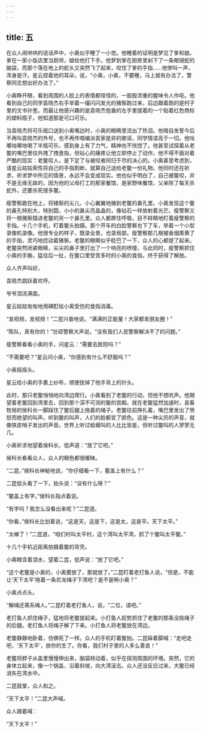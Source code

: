 ```yaml
---
---
---
```

title: 五
---





在众人闹哄哄的说话声中，小奥似乎睡了一小觉。他睡着的证明是梦见了爹和娘。爹在一家小饭店里当厨师，娘给他打下手。他梦到爹在厨房里剁下了一条眼镜蛇的脑袋，而那个落在地上的蛇头又突然飞了起来，咬住了爹的手指……他惨叫一声，浑身是汗。星云捏着他的耳朵，说，“小奥，小奥，不要睡，马上就有办法了，警察同志想出好办法了。”

小奥睁开眼，看到周围的人脸上的表情都怪怪的，一股股浓重的腥味令人作呕。他看到自己的同学袁晓杰右手举着一撮闪闪发光的猪鬃跑过来，后边跟着跑的是村子里的文书孙奎。而最让他感兴趣的是袁晓杰低垂的左手里提着的一个贴着红色商标的塑料瓶子，他知道那是可口可乐。

当袁晓杰将可乐瓶口送到小奥嘴边时，小奥的眼睛里流出了热泪。他暗自发誓今后不再叫袁晓杰的外号，也不再传唱编派袁家是非的歌谣，同学情谊高于一切。他咕嘟咕嘟地喝了半瓶可乐，感到身上有了力气，精神也不恍惚了。他甚至试探着从老鳖的嘴巴里往外拽了拽食指，但钻心的痛疼让他立即停止了动作。他不得不面对着严酷的现实：老鳖咬人，是下定了与被咬者同归于尽的决心的。小奥甚至考虑到，请星云姑姑索性将自己的手指割断，就算自己送给老鳖一份礼物。他同时还在祈求，祈求梦中所见的情景，永远不会变成现实。他也似乎明白了，自己被鳖咬，并不是无缘无故的，因为他的父母打工的那家餐馆，是家野味餐馆，父亲除了每天杀蛇外，还要杀死很多鳖。

瘦警察跪在地上，将猪鬃的尖儿，小心翼翼地捅到老鳖的鼻孔里。小奥发现这个鳖的鼻孔特别大，特别圆，小小的鼻尖亮晶晶的，像钻石一样放射着光芒。瘦警察又将一根猪鬃插进老鳖的另一个鼻孔里。众人都屏住呼吸，目不转睛地盯着瘦警察的手指。十几个手机，盯着鳖头拍摄。那个开车的白脸警察也下了车，举着一个小型录像机录像。他很专业的样子，既录全景，也录局部。瘦警察那几根被香烟熏黄了的手指，灵巧地捻动着猪鬃。老鳖的眼睛似乎眨巴了一下，众人的心都提了起来。老鳖突然闭紧眼睛，尖尖的鼻子里打出了一个响亮的喷嚏，与此同时，瘦警察抓住小奥的手腕，猛往后一扯，在鳖口里受苦多时的小奥的食指，终于获得了解放。

众人齐声叫好。

袁晓杰跳跃着欢呼。

爷爷泪流满面。

星云姑姑匆匆地用碘酊给小奥受伤的食指消毒。

“发视频，发视频！”二昆兴奋地说，“满满的正能量！大家都发朋友圈！”

“陈队，真有你的！”壮硕警察大声说，“没有我们人民警察解决不了的问题。”

瘦警察看看小奥的手，问星云：“需要去医院吗？”

“不需要吧？”星云问小奥，“你感到有什么不舒服吗？”

小奥摇摇头。

星云给小奥的手裹上纱布，顺便拔掉了他手背上的针头。

此时，那只老鳖悄悄地向湾边爬行。小奥看到了老鳖的行动，但他不想吭声。他期望着老鳖回到湾里去，回到那个深不可测的鳖的宫殿。就在老鳖猛然加速时，县畜牧局的侯科长一脚踩住了鳖后腿上拖着的绳子。老鳖往前挣扎着，嘴巴里发出了愤怒而绝望的叫声。听到鳖的叫声，人们的脸都变了颜色。这是一种尖厉的声音，就像铁皮哨子发出的声音。世界上听过蛤蟆叫的人比比皆是，但听过鳖叫的人寥寥无几。

小奥祈求地望着侯科长，低声道：“放了它吧。”

侯科长看看众人，众人的眼色都很暧昧。

“二昆，”侯科长神秘地说，“你仔细看一下，鳌盖上有什么？”

二昆低头看了一下，抬头说：“没有什么呀？”

“鳖盖上有字。”侯科长指点着说。

“有字吗？我怎么没看出来呢？”二昆道。

“你看，”侯科长比划着说，“这是天，这是下，这是太，这是平。天下太平。”

“太棒了！”二昆道，“咱们村叫太平村，这个湾叫太平湾，抓了个鳖叫太平鳖。”

十几个手机近距离拍摄着鳖的背壳。

小奥眼含着泪水，望着二昆，低声说：“放了它吧。”

“这个老鳖是小奥的，小奥要放了，那就放了。”二昆盯着老打鱼人说，“但是，不能让‘天下太平’拖着一条尼龙绳子下湾吧？是不是啊小奥？”

小奥点点头。

“解绳还需系绳人。”二昆盯着老打鱼人，说，“二位，请吧。”

老打鱼人抓住绳子，猛地将老鳖提起来。小打鱼人趁势抓住了老鳖的那条没拴绳子的后腿。老打鱼人将绳子解了下来。小打鱼人将老鳖放在湾边。

老鳖静静地卧着，仿佛死了一样。众人的手机盯着鳖拍。二昆跺着脚喊：“走吧走吧，‘天下太平’，放你的生了。你看，我们村子里的人多么善良！”

老鳖将脖子从盖里慢慢伸出来，脑袋转动着，似乎在探测周围的环境。突然，它的身体立起来，像一个锅盖，沿着斜坡，向大湾滚去。众人还没反应过来，大鳖已经消失在湾水中。

二昆鼓掌，众人和之。

“天下太平！”二昆大声喊。

众人跟着喊：

“天下太平！”
